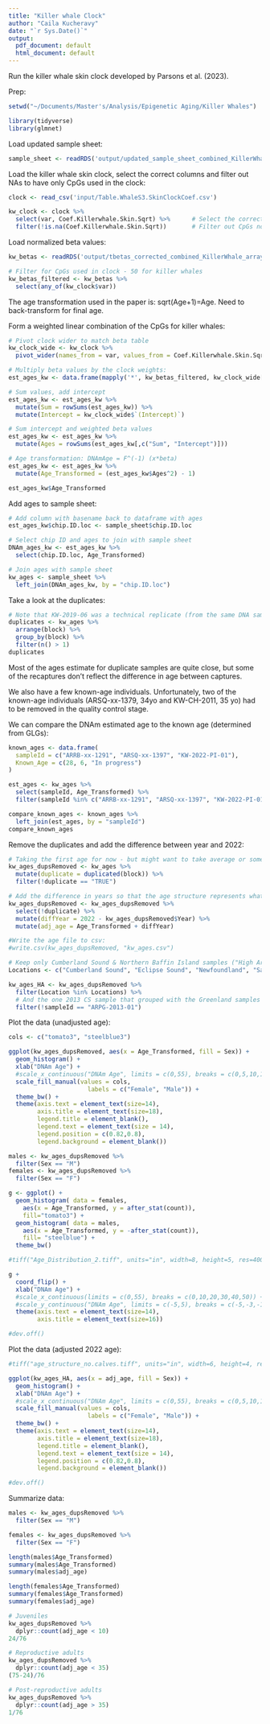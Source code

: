 ```yaml
---
title: "Killer whale Clock"
author: "Caila Kucheravy"
date: "`r Sys.Date()`"
output:
  pdf_document: default
  html_document: default
---
```


Run the killer whale skin clock developed by Parsons et al. (2023). 

Prep: 
```r
setwd("~/Documents/Master's/Analysis/Epigenetic Aging/Killer Whales")

library(tidyverse)
library(glmnet)
```

Load updated sample sheet:
```r
sample_sheet <- readRDS('output/updated_sample_sheet_combined_KillerWhale_array.rds') 
```

Load the killer whale skin clock, select the correct columns and filter out NAs to have only CpGs used in the clock: 
```r
clock <- read_csv('input/Table.WhaleS3.SkinClockCoef.csv')

kw_clock <- clock %>% 
  select(var, Coef.Killerwhale.Skin.Sqrt) %>%      # Select the correct column for the KW clock 
  filter(!is.na(Coef.Killerwhale.Skin.Sqrt))       # Filter out CpGs not used for this clock (50 CpGs)
```

Load normalized beta values: 
```r
kw_betas <- readRDS('output/tbetas_corrected_combined_KillerWhale_array.rds')

# Filter for CpGs used in clock - 50 for killer whales
kw_betas_filtered <- kw_betas %>% 
  select(any_of(kw_clock$var))
```

The age transformation used in the paper is: sqrt(Age+1)=Age. Need to back-transform for final age.

Form a weighted linear combination of the CpGs for killer whales: 
```r
# Pivot clock wider to match beta table 
kw_clock_wide <- kw_clock %>% 
  pivot_wider(names_from = var, values_from = Coef.Killerwhale.Skin.Sqrt)

# Multiply beta values by the clock weights:
est_ages_kw <- data.frame(mapply('*', kw_betas_filtered, kw_clock_wide[,2:51])) 

# Sum values, add intercept
est_ages_kw <- est_ages_kw %>% 
  mutate(Sum = rowSums(est_ages_kw)) %>% 
  mutate(Intercept = kw_clock_wide$`(Intercept)`) 

# Sum intercept and weighted beta values
est_ages_kw <- est_ages_kw %>%
  mutate(Ages = rowSums(est_ages_kw[,c("Sum", "Intercept")]))

# Age transformation: DNAmAge = F^(-1) (x*beta)
est_ages_kw <- est_ages_kw %>%
  mutate(Age_Transformed = (est_ages_kw$Ages^2) - 1)

est_ages_kw$Age_Transformed
```

Add ages to sample sheet:
```r
# Add column with basename back to dataframe with ages
est_ages_kw$chip.ID.loc <- sample_sheet$chip.ID.loc    

# Select chip ID and ages to join with sample sheet
DNAm_ages_kw <- est_ages_kw %>%                         
  select(chip.ID.loc, Age_Transformed)

# Join ages with sample sheet
kw_ages <- sample_sheet %>%             
  left_join(DNAm_ages_kw, by = "chip.ID.loc")
```

Take a look at the duplicates:
```r
# Note that KW-2019-06 was a technical replicate (from the same DNA sample), while the others were from different skin samples of the same whale. 
duplicates <- kw_ages %>% 
  arrange(block) %>% 
  group_by(block) %>%
  filter(n() > 1)
duplicates
```

Most of the ages estimate for duplicate samples are quite close, but some of the recaptures don't reflect the difference in age between captures.

We also have a few known-age individuals. Unfortunately, two of the known-age individuals (ARSQ-xx-1379, 34yo and KW-CH-2011, 35 yo) had to be removed in the quality control stage.

We can compare the DNAm estimated age to the known age (determined from GLGs):
```r
known_ages <- data.frame(
  sampleId = c("ARRB-xx-1291", "ARSQ-xx-1397", "KW-2022-PI-01"),
  Known_Age = c(28, 6, "In progress")
)

est_ages <- kw_ages %>% 
  select(sampleId, Age_Transformed) %>% 
  filter(sampleId %in% c("ARRB-xx-1291", "ARSQ-xx-1397", "KW-2022-PI-01"))

compare_known_ages <- known_ages %>% 
  left_join(est_ages, by = "sampleId") 
compare_known_ages
```

Remove the duplicates and add the difference between year and 2022:
```r
# Taking the first age for now - but might want to take average or something for final ages.
kw_ages_dupsRemoved <- kw_ages %>% 
  mutate(duplicate = duplicated(block)) %>% 
  filter(!duplicate == "TRUE")

# Add the difference in years so that the age structure represents what it would be in 2022:
kw_ages_dupsRemoved <- kw_ages_dupsRemoved %>% 
  select(!duplicate) %>% 
  mutate(diffYear = 2022 - kw_ages_dupsRemoved$Year) %>% 
  mutate(adj_age = Age_Transformed + diffYear)

#Write the age file to csv: 
#write.csv(kw_ages_dupsRemoved, "kw_ages.csv")

# Keep only Cumberland Sound & Northern Baffin Island samples ("High Arctic" group):
Locations <- c("Cumberland Sound", "Eclipse Sound", "Newfoundland", "Saint Pierre et Miquelon")

kw_ages_HA <- kw_ages_dupsRemoved %>% 
  filter(Location %in% Locations) %>% 
  # And the one 2013 CS sample that grouped with the Greenland samples
  filter(!sampleId == "ARPG-2013-01")
```

Plot the data (unadjusted age):
```r
cols <- c("tomato3", "steelblue3")

ggplot(kw_ages_dupsRemoved, aes(x = Age_Transformed, fill = Sex)) + 
  geom_histogram() +
  xlab("DNAm Age") +
  #scale_x_continuous("DNAm Age", limits = c(0,55), breaks = c(0,5,10,15,20,25,30,35,40,45,50,55)) + 
  scale_fill_manual(values = cols, 
                      labels = c("Female", "Male")) + 
  theme_bw() + 
  theme(axis.text = element_text(size=14),
        axis.title = element_text(size=18),
        legend.title = element_blank(),
        legend.text = element_text(size = 14),
        legend.position = c(0.82,0.8),
        legend.background = element_blank())
```

```r
males <- kw_ages_dupsRemoved %>% 
  filter(Sex == "M")
females <- kw_ages_dupsRemoved %>% 
  filter(Sex == "F")

g <- ggplot() + 
  geom_histogram( data = females,
    aes(x = Age_Transformed, y = after_stat(count)),
    fill="tomato3") + 
  geom_histogram( data = males,
    aes(x = Age_Transformed, y = -after_stat(count)), 
    fill= "steelblue") + 
  theme_bw()

#tiff("Age_Distribution_2.tiff", units="in", width=8, height=5, res=400)

g + 
  coord_flip() + 
  xlab("DNAm Age") +
  #scale_x_continuous(limits = c(0,55), breaks = c(0,10,20,30,40,50)) + 
  #scale_y_continuous("DNAm Age", limits = c(-5,5), breaks = c(-5,-3,-1,1,3,5))
  theme(axis.text = element_text(size=14),
        axis.title = element_text(size=16))

#dev.off()
```

Plot the data (adjusted 2022 age):
```r
#tiff("age_structure_no.calves.tiff", units="in", width=6, height=4, res=500)

ggplot(kw_ages_HA, aes(x = adj_age, fill = Sex)) + 
  geom_histogram() +
  xlab("DNAm Age") +
  #scale_x_continuous("DNAm Age", limits = c(0,55), breaks = c(0,5,10,15,20,25,30,35,40,45,50,55)) + 
  scale_fill_manual(values = cols, 
                      labels = c("Female", "Male")) + 
  theme_bw() + 
  theme(axis.text = element_text(size=14),
        axis.title = element_text(size=18),
        legend.title = element_blank(),
        legend.text = element_text(size = 14),
        legend.position = c(0.82,0.8),
        legend.background = element_blank())

#dev.off()
```

Summarize data: 
```r
males <- kw_ages_dupsRemoved %>% 
  filter(Sex == "M")

females <- kw_ages_dupsRemoved %>% 
  filter(Sex == "F")

length(males$Age_Transformed)
summary(males$Age_Transformed)
summary(males$adj_age)

length(females$Age_Transformed)
summary(females$Age_Transformed)
summary(females$adj_age)

# Juveniles
kw_ages_dupsRemoved %>% 
  dplyr::count(adj_age < 10)
24/76

# Reproductive adults
kw_ages_dupsRemoved %>% 
  dplyr::count(adj_age < 35)
(75-24)/76

# Post-reproductive adults
kw_ages_dupsRemoved %>% 
  dplyr::count(adj_age > 35)
1/76
```



